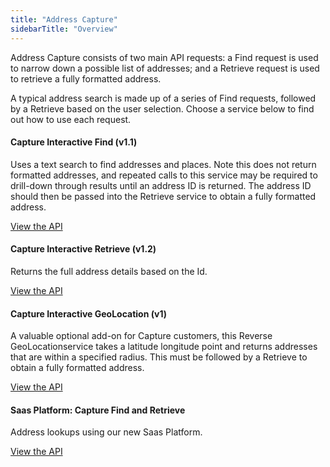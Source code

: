 ```yaml
---
title: "Address Capture"
sidebarTitle: "Overview"
---
```


Address Capture consists of two main API requests: a Find request is used to
narrow down a possible list of addresses; and a Retrieve request is used to
retrieve a fully formatted address.

A typical address search is made up of a series of Find requests, followed by a
Retrieve based on the user selection. Choose a service below to find out how to
use each request.

#### Capture Interactive Find (v1.1)

Uses a text search to find addresses and places. Note this does not return
formatted addresses, and repeated calls to this service may be required to
drill-down through results until an address ID is returned. The address ID
should then be passed into the Retrieve service to obtain a fully formatted
address.

[View the API](/apis/address-capture/interactive-find-v1.1/)

#### Capture Interactive Retrieve (v1.2)

Returns the full address details based on the Id.

[View the API](/apis/address-capture/interactive-retrieve-v1.2/)

#### Capture Interactive GeoLocation (v1)

A valuable optional add-on for Capture customers, this Reverse
GeoLocationservice takes a latitude longitude point and returns addresses that
are within a specified radius. This must be followed by a Retrieve to obtain a
fully formatted address.

[View the API](/apis/address-capture/interactive-geolocation-v1/)

#### Saas Platform: Capture Find and Retrieve

Address lookups using our new Saas Platform.

[View the API](apis/address-capture/saas-platform-capture-find-and-retrieve)
